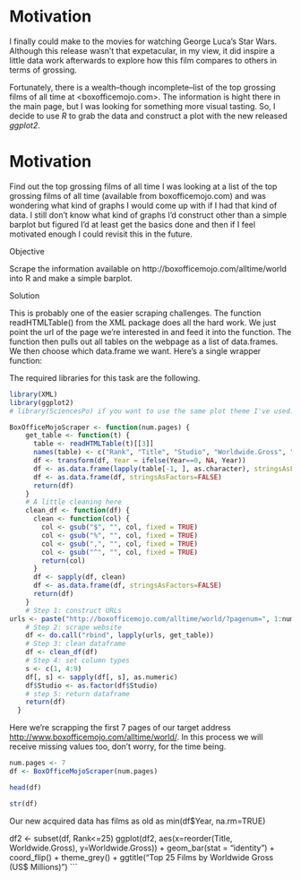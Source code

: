 

# Motivation 
I finally could make to the movies for watching George Luca's Star Wars. Although this release wasn't that expetacular, in my view, it did inspire a little data work afterwards to explore how this film compares to others in terms of grossing. 

Fortunately, there is a wealth--though incomplete--list of the top grossing films of all time at <boxofficemojo.com>. 
The information is hight there in the main page, but I was looking for something more visual tasting. So, I decide to use *R* to grab the data and construct a plot with the new released *ggplot2*.

# Motivation 
Find out the top grossing films of all time
I was looking at a list of the top grossing films of all time (available from boxofficemojo.com) and was wondering what kind of graphs I would come up with if I had that kind of data. I still don’t know what kind of graphs I’d construct other than a simple barplot but figured I’d at least get the basics done and then if I feel motivated enough I could revisit this in the future.

Objective


Scrape the information available on http://boxofficemojo.com/alltime/world into R and make a simple barplot.

Solution

This is probably one of the easier scraping challenges. The function readHTMLTable() from the XML package does all the hard work. We just point the url of the page we’re interested in and feed it into the function. The function then pulls out all tables on the webpage as a list of data.frames. We then choose which data.frame we want. Here’s a single wrapper function:

The required libraries for this task are the following.
```r
library(XML)
library(ggplot2)
# library(SciencesPo) if you want to use the same plot theme I've used: 
```

```r
BoxOfficeMojoScraper <- function(num.pages) {
    get_table <- function(t) {
      table <- readHTMLTable(t)[[3]]
      names(table) <- c("Rank", "Title", "Studio", "Worldwide.Gross", "Domestic.Gross", "Domestic.pct", "Overseas.Gross", "Overseas.pct", "Year")
      df <- transform(df, Year = ifelse(Year==0, NA, Year))
      df <- as.data.frame(lapply(table[-1, ], as.character), stringsAsFactors=FALSE)
      df <- as.data.frame(df, stringsAsFactors=FALSE)
      return(df)
    }
    # A little cleaning here
    clean_df <- function(df) {
      clean <- function(col) {
        col <- gsub("$", "", col, fixed = TRUE)
        col <- gsub("%", "", col, fixed = TRUE)
        col <- gsub(",", "", col, fixed = TRUE)
        col <- gsub("^", "", col, fixed = TRUE)
        return(col)
      }
      df <- sapply(df, clean)
      df <- as.data.frame(df, stringsAsFactors=FALSE)
      return(df)
    }
    # Step 1: construct URLs
urls <- paste("http://boxofficemojo.com/alltime/world/?pagenum=", 1:num.pages, "&p=.htm", sep = "")
    # Step 2: scrape website
    df <- do.call("rbind", lapply(urls, get_table))
    # Step 3: clean dataframe
    df <- clean_df(df)
    # Step 4: set column types
    s <- c(1, 4:9)
    df[, s] <- sapply(df[, s], as.numeric)
    df$Studio <- as.factor(df$Studio)
    # step 5: return dataframe
    return(df)
  }
```


Here we're scrapping the first 7 pages of our target address <http://www.boxofficemojo.com/alltime/world/>. In this process we will receive missing values too, don't worry, for the time being.

```r
num.pages <- 7
df <- BoxOfficeMojoScraper(num.pages)
```

```r
head(df)
```

```r
str(df)
```
Our new acquired data has films as old as 
min(df$Year, na.rm=TRUE)

df2 <- subset(df, Rank<=25)
ggplot(df2, aes(x=reorder(Title, Worldwide.Gross), y=Worldwide.Gross)) +
  geom_bar(stat = "identity") +
  coord_flip() + theme_grey() +
  ggtitle("Top 25 Films by Worldwide Gross (US$ Millions)")
```
